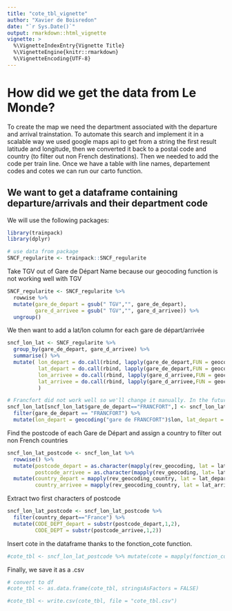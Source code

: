```yaml
---
title: "cote_tbl_vignette"
author: "Xavier de Boisredon"
date: "`r Sys.Date()`"
output: rmarkdown::html_vignette
vignette: >
  %\VignetteIndexEntry{Vignette Title}
  %\VignetteEngine{knitr::rmarkdown}
  %\VignetteEncoding{UTF-8}
---
```


# How did we get the data from Le Monde?
To create the map we need the department associated with the departure and arrival trainstation. To automate this search and implement it in a scalable way we used google maps api to get from a string the first result latitude and longitude, then we converted it back to a postal code and country (to filter out non French destinations). 
Then we needed to add the code per train line. Once we have a table with line names, departement codes and cotes we can run our carto function.

## We want to get a dataframe containing departure/arrivals and their department code
 
We will use the following packages:
```r

library(trainpack)
library(dplyr)

# use data from package
SNCF_regularite <- trainpack::SNCF_regularite

```

Take TGV out of Gare de Départ Name because our geocoding function is not working well with TGV

```r

SNCF_regularite <- SNCF_regularite %>% 
  rowwise %>% 
  mutate(gare_de_depart = gsub(" TGV","", gare_de_depart),
         gare_d_arrivee = gsub(" TGV","", gare_d_arrivee)) %>% 
  ungroup()

```

We then want to add a lat/lon column for each gare de départ/arrivée

```r

sncf_lon_lat <- SNCF_regularite %>% 
  group_by(gare_de_depart, gare_d_arrivee) %>% 
  summarise() %>% 
  mutate( lon_depart = do.call(rbind, lapply(gare_de_depart,FUN = geocoding))$lon,
          lat_depart = do.call(rbind, lapply(gare_de_depart,FUN = geocoding))$lat,
          lon_arrivee = do.call(rbind, lapply(gare_d_arrivee,FUN = geocoding))$lon,
          lat_arrivee = do.call(rbind, lapply(gare_d_arrivee,FUN = geocoding))$lat
          )

# Francfort did not work well so we'll change it manually. In the future we would need to implement this straight in the geocoding function.
sncf_lon_lat[sncf_lon_lat$gare_de_depart=="FRANCFORT",] <- sncf_lon_lat %>%
  filter(gare_de_depart == "FRANCFORT") %>% 
  mutate(lon_depart = geocoding("gare de FRANCFORT")$lon, lat_depart = geocoding("gare de FRANCFORT")$lat)

```

Find the postcode of each Gare de Départ and assign a country to filter out non French countries

```r

sncf_lon_lat_postcode <- sncf_lon_lat %>% 
  rowwise() %>% 
  mutate(postcode_depart = as.character(mapply(rev_geocoding, lat = lat_depart, lon = lon_depart)), 
         postcode_arrivee = as.character(mapply(rev_geocoding, lat= lat_arrivee, lon = lon_arrivee))) %>% 
  mutate(country_depart = mapply(rev_geocoding_country, lat = lat_depart, lon = lon_depart),
         country_arrivee = mapply(rev_geocoding_country, lat = lat_arrivee, lon = lon_arrivee))

```

Extract two first characters of postcode

```r

sncf_lon_lat_postcode <- sncf_lon_lat_postcode %>% 
  filter(country_depart=="France") %>% 
  mutate(CODE_DEPT_depart = substr(postcode_depart,1,2),
         CODE_DEPT = substr(postcode_arrivee,1,2))

```

Insert cote in the dataframe thanks to the fonction_cote function.

```r

#cote_tbl <- sncf_lon_lat_postcode %>% mutate(cote = mapply(fonction_cote, gareA = gare_de_depart, gareB = gare_d_arrivee, month = 12)) 

```

Finally, we save it as a .csv
```r

# convert to df
#cote_tbl <- as.data.frame(cote_tbl, stringsAsFactors = FALSE)

#cote_tbl <- write.csv(cote_tbl, file = "cote_tbl.csv")

```

